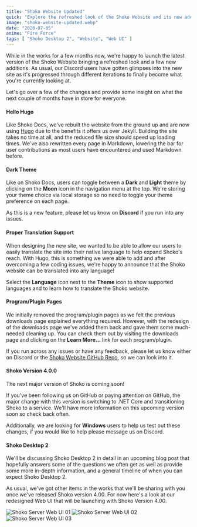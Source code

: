 ```yaml
---
title: "Shoko Website Updated"
quick: "Explore the refreshed look of the Shoko Website and its new additions."
image: "shoko-website-updated.webp"
date: "2020-07-05"
anime: "Fire Force"
tags: [ "Shoko Desktop 2", "Website", "Web UI" ]
---
```


While in the works for a few months now, we're happy to launch the latest version of the Shoko Website bringing a
refreshed look and a few new additions. As usual, our Discord users have gotten glimpses into the new site as it's
progressed through different iterations to finally become what you're currently looking at.

Let's go over a few of the changes and provide some insight on what the next couple of months have in store for
everyone.

#### Hello Hugo

Like Shoko Docs, we've rebuilt the website from the ground up and are now using [Hugo](https://gohugo.io/) due to the
benefits it offers us over Jekyll. Building the site takes no time at all, and the reduced file size should speed up
loading times. We've also rewritten every page in Markdown, lowering the bar for user contributions as most users have
encountered and used Markdown before.

#### Dark Theme

Like on Shoko Docs, users can toggle between a **Dark** and **Light** theme by clicking on the **Moon** icon in the
navigation menu at the top. We're storing your theme choice via local storage so no need to toggle your theme preference
on each page.

As this is a new feature, please let us know on **Discord** if you run into any issues.

#### Proper Translation Support

When designing the new site, we wanted to be able to allow our users to easily translate the site into their native
language to help expand Shoko's reach. With Hugo, this is something we were able to add and after overcoming a few
coding issues, we're happy to announce that the Shoko website can be translated into any language!

Select the **Language** icon next to the **Theme** icon to show supported languages and to learn how to translate the
Shoko website.

#### Program/Plugin Pages

We initially removed the program/plugin pages as we felt the previous downloads page explained everything required.
However, with the redesign of the downloads page we've added them back and gave them some much-needed cleaning up. You
can check them out by visiting the downloads page and clicking on the **Learn More...** link for each program/plugin.

If you run across any issues or have any feedback, please let us know either on Discord or
the [Shoko Website GitHub Repo](https://github.com/ShokoAnime/ShokoSite), so we can look into it.

#### Shoko Version 4.0.0

The next major version of Shoko is coming soon!

If you've been following us on GitHub or paying attention on GitHub, the major change with this version is switching to
.NET Core and transitioning Shoko to a service. We'll have more information on this upcoming version soon so check back
often.

Additionally, we are looking for **Windows** users to help us test out these changes, if you would like to help please
message us on Discord.

#### Shoko Desktop 2

We'll be discussing Shoko Desktop 2 in detail in an upcoming blog post that hopefully answers some of the questions we
often get as well as provide some more in-depth information, and a general timeline of when you can expect Shoko Desktop
2.

As usual, we've got other items in the works that we'll be sharing with you once we've released Shoko version 4.00. For
now here's a look at our redesigned Web UI that will be launching with Shoko Version 4.00.

![Shoko Server Web UI 01](/images/blog/shoko-website-updated-web-ui-01.webp)
![Shoko Server Web UI 02](/images/blog/shoko-website-updated-web-ui-02.webp)
![Shoko Server Web UI 03](/images/blog/shoko-website-updated-web-ui-03.webp)
